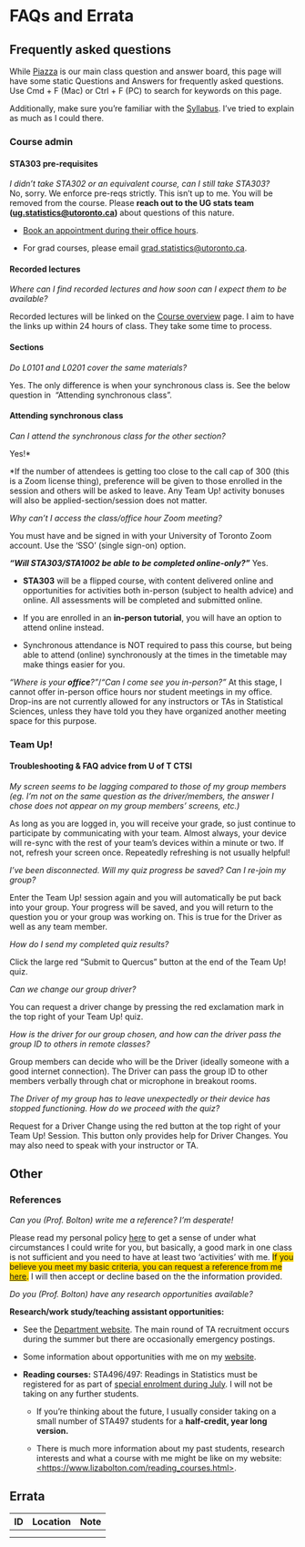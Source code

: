 # FAQs and Errata

## Frequently asked questions

While [Piazza](%60r%20piazza%60) is our main class question and answer board, this page will have some static Questions and Answers for frequently asked questions. Use Cmd + F (Mac) or Ctrl + F (PC) to search for keywords on this page.

Additionally, make sure you're familiar with the [Syllabus](#syllabus). I've tried to explain as much as I could there.

### Course admin

#### STA303 pre-requisites {#prereq-faq}

*I didn't take STA302 or an equivalent course, can I still take STA303?*\
No, sorry. We enforce pre-reqs strictly. This isn't up to me. You will be removed from the course. Please **reach out to the UG stats team ([ug.statistics\@utoronto.ca](ug.statistics@utoronto.ca))** about questions of this nature.

-   [Book an appointment during their office hours](https://outlook.office365.com/owa/calendar/DepartmentofStatisticalSciencesUndergraduate@utoronto.onmicrosoft.com/bookings/ "https://outlook.office365.com/owa/calendar/DepartmentofStatisticalSciencesUndergraduate@utoronto.onmicrosoft.com/bookings/").

-   For grad courses, please email [grad.statistics\@utoronto.ca](mailto:grad.statistics@utoronto.ca).

#### Recorded lectures

*Where can I find recorded lectures and how soon can I expect them to be available?*

Recorded lectures will be linked on the [Course overview](#overview) page. I aim to have the links up within 24 hours of class. They take some time to process.

#### Sections

*Do L0101 and L0201 cover the same materials?*

Yes. The only difference is when your synchronous class is. See the below question in  "Attending synchronous class".

#### Attending synchronous class

*Can I attend the synchronous class for the other section?*

Yes!\*

\*If the number of attendees is getting too close to the call cap of 300 (this is a Zoom license thing), preference will be given to those enrolled in the session and others will be asked to leave. Any Team Up! activity bonuses will also be applied-section/session does not matter.

*Why can't I access the class/office hour Zoom meeting?*

You must have and be signed in with your University of Toronto Zoom account. Use the 'SSO' (single sign-on) option.

***"**Will STA303/STA1002 be able to be **completed online-only?"*** Yes.

-   **STA303** will be a flipped course, with content delivered online and opportunities for activities both in-person (subject to health advice) and online. All assessments will be completed and submitted online.

-   If you are enrolled in an **in-person tutorial**, you will have an option to attend online instead.

-   Synchronous attendance is NOT required to pass this course, but being able to attend (online) synchronously at the times in the timetable may make things easier for you.

*"Where is your **office**?"*/*"Can I come see you in-person?"* At this stage, I cannot offer in-person office hours nor student meetings in my office. Drop-ins are not currently allowed for any instructors or TAs in Statistical Sciences, unless they have told you they have organized another meeting space for this purpose.

### Team Up!

#### Troubleshooting & FAQ advice from U of T CTSI

*My screen seems to be lagging compared to those of my group members (eg. I'm not on the same question as the driver/members, the answer I chose does not appear on my group members' screens, etc.)*

As long as you are logged in, you will receive your grade, so just continue to participate by communicating with your team. Almost always, your device will re-sync with the rest of your team's devices within a minute or two. If not, refresh your screen once. Repeatedly refreshing is not usually helpful!

*I've been disconnected. Will my quiz progress be saved? Can I re-join my group?*

Enter the Team Up! session again and you will automatically be put back into your group. Your progress will be saved, and you will return to the question you or your group was working on. This is true for the Driver as well as any team member.

*How do I send my completed quiz results?*

Click the large red "Submit to Quercus" button at the end of the Team Up! quiz.

*Can we change our group driver?*

You can request a driver change by pressing the red exclamation mark in the top right of your Team Up! quiz.

*How is the driver for our group chosen, and how can the driver pass the group ID to others in remote classes?*

Group members can decide who will be the Driver (ideally someone with a good internet connection). The Driver can pass the group ID to other members verbally through chat or microphone in breakout rooms.

*The Driver of my group has to leave unexpectedly or their device has stopped functioning. How do we proceed with the quiz?*

Request for a Driver Change using the red button at the top right of your Team Up! Session. This button only provides help for Driver Changes. You may also need to speak with your instructor or TA.

## Other

### References

*Can you (Prof. Bolton) write me a reference? I'm desperate!*

Please read my personal policy [here](https://www.lizabolton.com/references.html) to get a sense of under what circumstances I could write for you, but basically, a good mark in one class is not sufficient and you need to have at least two 'activities' with me. [If you believe you meet my basic criteria, you can request a reference from me [here](https://forms.office.com/r/XHqjGXjCru).]{style="background-color: #FFD700"} I will then accept or decline based on the the information provided.

*Do you (Prof. Bolton) have any research opportunities available?*

**Research/work study/teaching assistant opportunities:**

-   See the [Department website](https://www.statistics.utoronto.ca/employment-opportunities/cupe-positions-unit-1 "https://www.statistics.utoronto.ca/employment-opportunities/cupe-positions-unit-1"). The main round of TA recruitment occurs during the summer but there are occasionally emergency postings.

-   Some information about opportunities with me on my [website](https://www.lizabolton.com/opportunities.html).

-   **Reading courses:** STA496/497: Readings in Statistics must be registered for as part of [special enrolment during July](https://utoronto.sharepoint.com/sites/ArtSci-STA/Undergrad/SitePages/Special-Enrolment-Courses--STA490Y1,-STA492H1-and-STA496H1-STA497H1.aspx "https://utoronto.sharepoint.com/sites/ArtSci-STA/Undergrad/SitePages/Special-Enrolment-Courses--STA490Y1,-STA492H1-and-STA496H1-STA497H1.aspx"). I will not be taking on any further students.

    -   If you're thinking about the future, I usually consider taking on a small number of STA497 students for a **half-credit, year long version.**

    -   There is much more information about my past students, research interests and what a course with me might be like on my website: [\<https://www.lizabolton.com/reading_courses.html\>](https://www.lizabolton.com/reading_courses.html){.uri}.

## Errata

| ID  | Location | Note |
|-----|----------|------|
|     |          |      |
|     |          |      |

